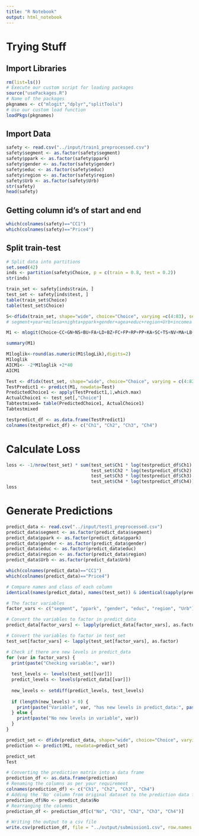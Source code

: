 ```yaml
---
title: "R Notebook"
output: html_notebook
---
```


# Trying Stuff
## Import Libraries
```r
rm(list=ls())
# Execute our custom script for loading packages
source("usePackages.R")
# Name of the packages 
pkgnames <- c("mlogit","dplyr","splitTools")
# Use our custom load function
loadPkgs(pkgnames)
```

## Import Data
```r
safety <- read.csv("../input/train1_preprocessed.csv")
safety$segment <- as.factor(safety$segment)
safety$ppark <- as.factor(safety$ppark)
safety$gender <- as.factor(safety$gender)
safety$educ <- as.factor(safety$educ)
safety$region <- as.factor(safety$region)
safety$Urb <- as.factor(safety$Urb)
str(safety)
head(safety)
```
## Getting column id's of start and end
```r
which(colnames(safety)=="CC1")
which(colnames(safety)=="Price4")
```

## Split train-test
```r
# Split data into partitions
set.seed(42)
inds <- partition(safety$Choice, p = c(train = 0.8, test = 0.2))
str(inds)
```

```r
train_set <- safety[inds$train, ]
test_set <- safety[inds$test, ]
table(train_set$Choice)
table(test_set$Choice)
```

```r
S<-dfidx(train_set, shape="wide", choice="Choice", varying =c(4:83), sep="",idx = list(c("No", "Case")))
# segment+year+milesa+nighta+ppark+gender+agea+educ+region+Urb+incomea
```

```r
M1 <- mlogit(Choice~CC+GN+NS+BU+FA+LD+BZ+FC+FP+RP+PP+KA+SC+TS+NV+MA+LB+AF+HU+Price-1 | segment+ppark+gender+educ+region+Urb, data=S, rpar=c(CC='n', GN='n', NS='n', BU='n',FA='n',LD='n',BZ='n',FC='n',FP='n',RP='n',PP='n',KA='n',SC='n',TS='n',NV='n',MA='n',LB='n',AF='n',HU='n',Price='n'), panel = TRUE, print.level=TRUE)
```

```r
summary(M1)
```

```r
M1loglik<-round(as.numeric(M1$logLik),digits=2)
M1loglik
AICM1<- -2*M1loglik +2*40
AICM1
```


```r
Test <- dfidx(test_set, shape="wide", choice="Choice", varying = c(4:83), sep="",idx = list(c("No", "Case")))
TestPredict1 <- predict(M1, newdata=Test)
PredictedChoice1 <- apply(TestPredict1,1,which.max)
ActualChoice1 <- test_set[,"Choice"]
Tabtestmixed= table(PredictedChoice1, ActualChoice1)
Tabtestmixed
```

```r
testpredict_df <- as.data.frame(TestPredict1)
colnames(testpredict_df) <- c("Ch1", "Ch2", "Ch3", "Ch4")
```

# Calculate Loss
```r
loss <- -1/nrow(test_set) * sum(test_set$Ch1 * log(testpredict_df$Ch1) +
                                test_set$Ch2 * log(testpredict_df$Ch2) +
                                test_set$Ch3 * log(testpredict_df$Ch3) +
                                test_set$Ch4 * log(testpredict_df$Ch4))
loss
```

# Generate Predictions
```r
predict_data <- read.csv("../input/test1_preprocessed.csv")
predict_data$segment <- as.factor(predict_data$segment)
predict_data$ppark <- as.factor(predict_data$ppark)
predict_data$gender <- as.factor(predict_data$gender)
predict_data$educ <- as.factor(predict_data$educ)
predict_data$region <- as.factor(predict_data$region)
predict_data$Urb <- as.factor(predict_data$Urb)

which(colnames(predict_data)=="CC1")
which(colnames(predict_data)=="Price4")

# Compare names and class of each column
identical(names(predict_data), names(test_set)) & identical(sapply(predict_data, class), sapply(test_set, class))
```

```r
# The factor variables
factor_vars <- c("segment", "ppark", "gender", "educ", "region", "Urb")

# Convert the variables to factor in predict_data
predict_data[factor_vars] <- lapply(predict_data[factor_vars], as.factor)

# Convert the variables to factor in test_set
test_set[factor_vars] <- lapply(test_set[factor_vars], as.factor)

# Check if there are new levels in predict_data
for (var in factor_vars) {
  print(paste("Checking variable:", var))
  
  test_levels <- levels(test_set[[var]])
  predict_levels <- levels(predict_data[[var]])
  
  new_levels <- setdiff(predict_levels, test_levels)
  
  if (length(new_levels) > 0) {
    print(paste("Variable", var, "has new levels in predict_data:", paste(new_levels, collapse = ", ")))
  } else {
    print(paste("No new levels in variable", var))
  }
}
```


```r
predict_set <- dfidx(predict_data, shape="wide", choice="Choice", varying = c(4:83), sep="",idx = list(c("No", "Case")))
prediction <- predict(M1, newdata=predict_set)
```

```r
predict_set
Test
```

```r
# Converting the prediction matrix into a data frame
prediction_df <- as.data.frame(prediction)
# Renaming the columns as per your requirement
colnames(prediction_df) <- c("Ch1", "Ch2", "Ch3", "Ch4")
# Adding the 'No' column from original dataset to the prediction data frame
prediction_df$No <- predict_data$No
# Rearranging the columns
prediction_df <- prediction_df[c("No", "Ch1", "Ch2", "Ch3", "Ch4")]

# Writing the output to a csv file
write.csv(prediction_df, file = "../output/submission1.csv", row.names = FALSE)
```


